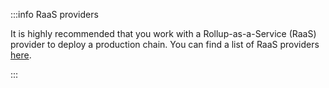 :::info RaaS providers

It is highly recommended that you work with a Rollup-as-a-Service (RaaS) provider to deploy a production chain. You can find a list of RaaS providers
[here](/launch-arbitrum-chain/06-third-party-integrations/02-third-party-providers.md#rollup-as-a-service-raas-providers).

:::
